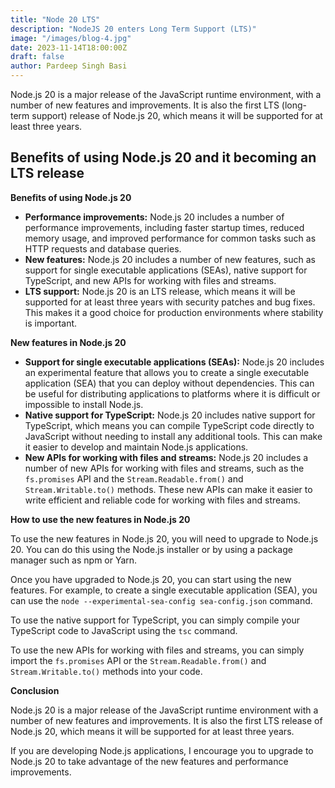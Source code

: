 ```yaml
---
title: "Node 20 LTS"
description: "NodeJS 20 enters Long Term Support (LTS)"
image: "/images/blog-4.jpg"
date: 2023-11-14T18:00:00Z
draft: false
author: Pardeep Singh Basi
---
```


Node.js 20 is a major release of the JavaScript runtime environment, with a number of new features and improvements. It is also the first LTS (long-term support) release of Node.js 20, which means it will be supported for at least three years.

## Benefits of using Node.js 20 and it becoming an LTS release

**Benefits of using Node.js 20**

- **Performance improvements:** Node.js 20 includes a number of performance improvements, including faster startup times, reduced memory usage, and improved performance for common tasks such as HTTP requests and database queries.
- **New features:** Node.js 20 includes a number of new features, such as support for single executable applications (SEAs), native support for TypeScript, and new APIs for working with files and streams.
- **LTS support:** Node.js 20 is an LTS release, which means it will be supported for at least three years with security patches and bug fixes. This makes it a good choice for production environments where stability is important.

**New features in Node.js 20**

- **Support for single executable applications (SEAs):** Node.js 20 includes an experimental feature that allows you to create a single executable application (SEA) that you can deploy without dependencies. This can be useful for distributing applications to platforms where it is difficult or impossible to install Node.js.
- **Native support for TypeScript:** Node.js 20 includes native support for TypeScript, which means you can compile TypeScript code directly to JavaScript without needing to install any additional tools. This can make it easier to develop and maintain Node.js applications.
- **New APIs for working with files and streams:** Node.js 20 includes a number of new APIs for working with files and streams, such as the `fs.promises` API and the `Stream.Readable.from()` and `Stream.Writable.to()` methods. These new APIs can make it easier to write efficient and reliable code for working with files and streams.

**How to use the new features in Node.js 20**

To use the new features in Node.js 20, you will need to upgrade to Node.js 20. You can do this using the Node.js installer or by using a package manager such as npm or Yarn.

Once you have upgraded to Node.js 20, you can start using the new features. For example, to create a single executable application (SEA), you can use the `node --experimental-sea-config sea-config.json` command.

To use the native support for TypeScript, you can simply compile your TypeScript code to JavaScript using the `tsc` command.

To use the new APIs for working with files and streams, you can simply import the `fs.promises` API or the `Stream.Readable.from()` and `Stream.Writable.to()` methods into your code.

**Conclusion**

Node.js 20 is a major release of the JavaScript runtime environment with a number of new features and improvements. It is also the first LTS release of Node.js 20, which means it will be supported for at least three years.

If you are developing Node.js applications, I encourage you to upgrade to Node.js 20 to take advantage of the new features and performance improvements.
